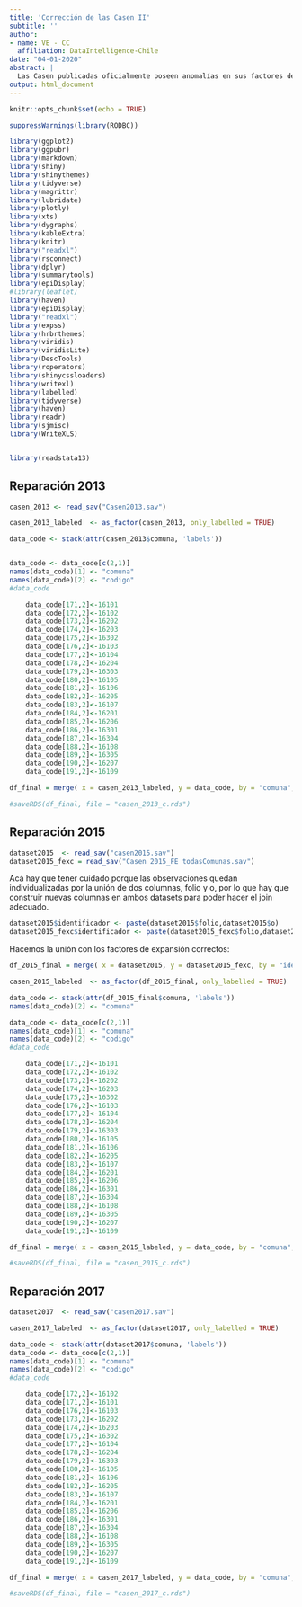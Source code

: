 ```yaml
---
title: 'Corrección de las Casen II'
subtitle: ''
author:
- name: VE - CC
  affiliation: DataIntelligence-Chile
date: "04-01-2020"
abstract: |
  Las Casen publicadas oficialmente poseen anomalías en sus factores de expansión comunal, [ir al link de descarga](http://observatorio.ministeriodesarrollosocial.gob.cl) los cuales son ausencias (Casen 2015) o errores (comuna de Primavera en el 2006). Asimismo, los códigos comunales no están homologados a los actuales. Éste documento presenta los códigos para la generación de bases de datos Casen corregidas, para la posterior construcción de tablas de contingencia que se presentan en el Rpubs: generador_ttcc-casen.
output: html_document
---
```


```r
knitr::opts_chunk$set(echo = TRUE)

suppressWarnings(library(RODBC))

library(ggplot2)
library(ggpubr)
library(markdown)
library(shiny)
library(shinythemes)
library(tidyverse)
library(magrittr)
library(lubridate)
library(plotly)
library(xts)
library(dygraphs)
library(kableExtra)
library(knitr)
library("readxl")
library(rsconnect)
library(dplyr)
library(summarytools)
library(epiDisplay)
#library(leaflet)
library(haven)
library(epiDisplay)
library("readxl")
library(expss)
library(hrbrthemes)
library(viridis)
library(viridisLite)
library(DescTools)
library(roperators)
library(shinycssloaders)
library(writexl)
library(labelled)
library(tidyverse)
library(haven)
library(readr)
library(sjmisc)
library(WriteXLS)


library(readstata13)
```

## Reparación 2013

```r
casen_2013 <- read_sav("Casen2013.sav")
```

```r
casen_2013_labeled  <- as_factor(casen_2013, only_labelled = TRUE)
```

```r
data_code <- stack(attr(casen_2013$comuna, 'labels'))


data_code <- data_code[c(2,1)]
names(data_code)[1] <- "comuna"
names(data_code)[2] <- "codigo"
#data_code
```


```r
    data_code[171,2]<-16101
    data_code[172,2]<-16102
    data_code[173,2]<-16202
    data_code[174,2]<-16203
    data_code[175,2]<-16302
    data_code[176,2]<-16103
    data_code[177,2]<-16104
    data_code[178,2]<-16204
    data_code[179,2]<-16303
    data_code[180,2]<-16105
    data_code[181,2]<-16106
    data_code[182,2]<-16205
    data_code[183,2]<-16107
    data_code[184,2]<-16201
    data_code[185,2]<-16206
    data_code[186,2]<-16301
    data_code[187,2]<-16304
    data_code[188,2]<-16108
    data_code[189,2]<-16305
    data_code[190,2]<-16207
    data_code[191,2]<-16109
```


```r
df_final = merge( x = casen_2013_labeled, y = data_code, by = "comuna", all.x = TRUE)
```
```r
#saveRDS(df_final, file = "casen_2013_c.rds")
```


## Reparación 2015

```r
dataset2015  <- read_sav("casen2015.sav")
dataset2015_fexc = read_sav("Casen 2015_FE todasComunas.sav")
```





Acá hay que tener cuidado porque las observaciones quedan individualizadas por la unión de dos columnas, folio y o, por lo que hay que construir nuevas columnas en ambos datasets para poder hacer el join adecuado.

```r
dataset2015$identificador <- paste(dataset2015$folio,dataset2015$o)
dataset2015_fexc$identificador <- paste(dataset2015_fexc$folio,dataset2015_fexc$o)
```

Hacemos la unión con los factores de expansión correctos:

```r
df_2015_final = merge( x = dataset2015, y = dataset2015_fexc, by = "identificador", all.x = TRUE)
```





```r
casen_2015_labeled  <- as_factor(df_2015_final, only_labelled = TRUE)
```





```r
data_code <- stack(attr(df_2015_final$comuna, 'labels'))
names(data_code)[2] <- "comuna"

data_code <- data_code[c(2,1)]
names(data_code)[1] <- "comuna"
names(data_code)[2] <- "codigo"
#data_code
```

```r
    data_code[171,2]<-16101
    data_code[172,2]<-16102
    data_code[173,2]<-16202
    data_code[174,2]<-16203
    data_code[175,2]<-16302
    data_code[176,2]<-16103
    data_code[177,2]<-16104
    data_code[178,2]<-16204
    data_code[179,2]<-16303
    data_code[180,2]<-16105
    data_code[181,2]<-16106
    data_code[182,2]<-16205
    data_code[183,2]<-16107
    data_code[184,2]<-16201
    data_code[185,2]<-16206
    data_code[186,2]<-16301
    data_code[187,2]<-16304
    data_code[188,2]<-16108
    data_code[189,2]<-16305
    data_code[190,2]<-16207
    data_code[191,2]<-16109
```


```r
df_final = merge( x = casen_2015_labeled, y = data_code, by = "comuna", all.x = TRUE)
```





```r
#saveRDS(df_final, file = "casen_2015_c.rds")
```



## Reparación 2017

```r
dataset2017  <- read_sav("casen2017.sav")

```

```r
casen_2017_labeled  <- as_factor(dataset2017, only_labelled = TRUE)
```

```r
data_code <- stack(attr(dataset2017$comuna, 'labels'))
data_code <- data_code[c(2,1)]
names(data_code)[1] <- "comuna"
names(data_code)[2] <- "codigo"
#data_code
```



```r
    data_code[172,2]<-16102
    data_code[171,2]<-16101
    data_code[176,2]<-16103
    data_code[173,2]<-16202
    data_code[174,2]<-16203
    data_code[175,2]<-16302
    data_code[177,2]<-16104
    data_code[178,2]<-16204
    data_code[179,2]<-16303
    data_code[180,2]<-16105
    data_code[181,2]<-16106
    data_code[182,2]<-16205
    data_code[183,2]<-16107
    data_code[184,2]<-16201
    data_code[185,2]<-16206
    data_code[186,2]<-16301
    data_code[187,2]<-16304
    data_code[188,2]<-16108
    data_code[189,2]<-16305
    data_code[190,2]<-16207
    data_code[191,2]<-16109
```

```r
df_final = merge( x = casen_2017_labeled, y = data_code, by = "comuna", all.x = TRUE)
```
```r
#saveRDS(df_final, file = "casen_2017_c.rds")
```


